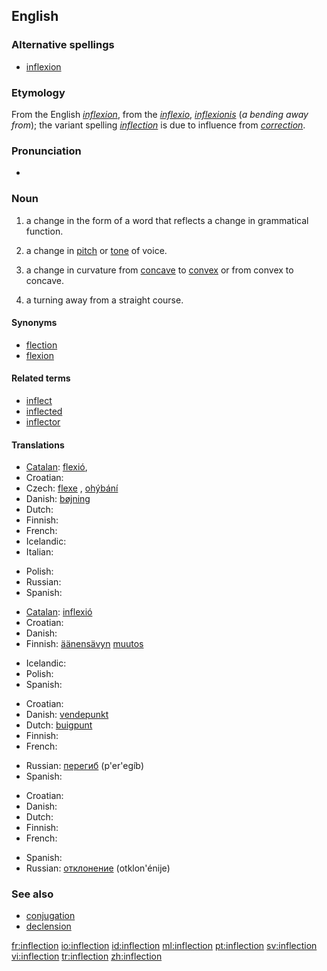 {{selfref|For inflection templates, see [[Wiktionary:Inflection templates]].}}
==English==
{{wikipedia}}

===Alternative spellings===
*[[inflexion]]

===Etymology===
From the English ''[[inflexion]]'', from the {{L.}} ''[[inflexio]]'', ''[[inflexionis]]'' (''a bending away from''); the variant spelling ''[[inflection]]'' is due to influence from ''[[correction]]''.

===Pronunciation===
*{{audio|en-us-inflection.ogg|Audio (US)}}

===Noun===
{{en-noun|s|-}}

# {{grammar}} a change in the form of a word that reflects a change in grammatical function.
# a change in [[pitch]] or [[tone]] of voice.
# {{context|math}} a change in curvature from [[concave]] to [[convex]] or from convex to concave.
# a turning away from a straight course.

====Synonyms====
*[[flection]]
*[[flexion]]

====Related terms====
*[[inflect]]
*[[inflected]]
*[[inflector]]

====Translations====
{{trans-top|change in the form of a word that reflects a change in grammatical function}}
* [[Catalan]]: [[flexió]], {{f}}
* Croatian: {{t-|hr|fleksija|f}}
* Czech: [[flexe]] {{f}}, [[ohýbání]] {{n}}
* Danish: [[bøjning]]
* Dutch: {{t+|nl|verbuiging|f}}
* Finnish: {{t-|fi|taivutus}}
* French: {{t+|fr|inflexion}}
* Icelandic: {{t-|is|beyging|f}}
* Italian: {{t+|it|desinenza|f}}
{{trans-mid}}
* Polish: {{t+|pl|odmiana|f}}
* Russian: {{t+|ru|склонение|n|tr=sklon'énije|sc=Cyrl}}
* Spanish: {{t-|es|flexión|f}}
{{trans-bottom}}

{{trans-top|change in pitch or tone of voice}}
* [[Catalan]]: [[inflexió]] {{f}}
* Croatian: {{t-|hr|infleksija|f}}
* Danish: {{t-|da|modulation}}
* Finnish: [[äänensävy|äänensävyn]] [[muutos]]
{{trans-mid}}
* Icelandic: {{t-|is|raddblær|m}}
* Polish: {{t|pl|modulacja|f}}
* Spanish: {{t-|es|inflexión|f}}
{{trans-bottom}}

{{trans-top|change in curvature from concave to convex or from convex to concave}}
* Croatian: {{t-|hr|infleksija|f}}
* Danish: [[vendepunkt]]
* Dutch: [[buigpunt]] {{n}}
* Finnish: {{t-|fi|käännepiste}}
* French: {{t-|fr|point d'inflexion}}
{{trans-mid}}
* Russian: [[перегиб]] (p'er'egíb) {{n}}
* Spanish: {{t-|es|punto de inflexión}}
{{trans-bottom}}

{{trans-top|turning away from a straight course}}
* Croatian: {{t-|hr|otklon|m}}
* Danish: {{t-|da|afvigelse}}
* Dutch: {{t+|nl|bocht}}
* Finnish: {{t-|fi|suunnanmuutos}}
* French: {{t+|fr|inflexion}}
{{trans-mid}}
* Spanish: {{t-|es|inflexión}}
* Russian: [[отклонение]] (otklon'énije) {{n}}
{{trans-bottom}}

===See also===
*[[conjugation]]
*[[declension]]

[[fr:inflection]]
[[io:inflection]]
[[id:inflection]]
[[ml:inflection]]
[[pt:inflection]]
[[sv:inflection]]
[[vi:inflection]]
[[tr:inflection]]
[[zh:inflection]]